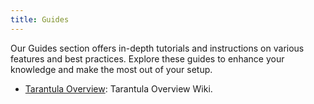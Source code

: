 ```yaml
---
title: Guides
---
```

Our Guides section offers in-depth tutorials and instructions on various features and best practices. Explore these guides to enhance your knowledge and make the most out of your setup.

- [Tarantula Overview](./tarantula-overview): Tarantula Overview Wiki.

